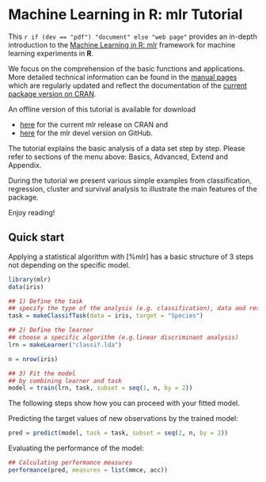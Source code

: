 # Machine Learning in R: mlr Tutorial
This `r if (dev == "pdf") "document" else "web page"` provides an in-depth introduction to
the [Machine Learning in R: mlr](https://github.com/mlr-org/mlr) framework for machine
learning experiments in **R**.

We focus on the comprehension of the basic functions and applications.
More detailed technical information can be found in the [manual pages](%mlr) which
are regularly updated and reflect the documentation of the [current package version on CRAN](http://cran.r-project.org/web/packages/mlr/index.html).

An offline version of this tutorial is available for download

* [here](https://mlr-org.github.io/mlr-tutorial/release/mlr_tutorial.zip) for the
  current mlr release on CRAN and
* [here](https://mlr-org.github.io/mlr-tutorial/devel/mlr_tutorial.zip) for
  the mlr devel version on GitHub.

The tutorial explains the basic analysis of a data set step by step.
Please refer to sections of the menu above: Basics, Advanced, Extend and Appendix.

During the tutorial we present various simple examples from classification, regression, cluster and
survival analysis to illustrate the main features of the package.

Enjoy reading!

## Quick start
Applying a statistical algorithm with [%mlr] has a basic structure of 3 steps not depending on the specific model. 

```r

library(mlr)
data(iris)

## 1) Define the task
## specify the type of the analysis (e.g. classification), data and response 
task = makeClassifTask(data = iris, target = "Species")

## 2) Define the learner
## choose a specific algorithm (e.g.linear discriminant analysis)
lrn = makeLearner("classif.lda")

n = nrow(iris)

## 3) Fit the model
## by combining learner and task 
model = train(lrn, task, subset = seq(1, n, by = 2))

```

The following steps show how you can proceed with your fitted model.

Predicting the target values of new observations by the trained model: 

```r

pred = predict(model, task = task, subset = seq(2, n, by = 2))

```

Evaluating the performance of the model:

```r

## Calculating performance measures 
performance(pred, measures = list(mmce, acc))

```
